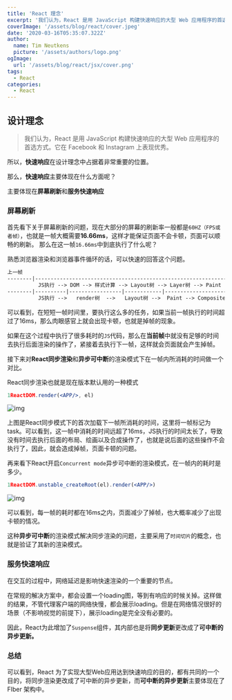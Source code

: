 ```yaml
---
title: 'React 理念'
excerpt: '我们认为，React 是用 JavaScript 构建快速响应的大型 Web 应用程序的首选方式。它在 Facebook 和 Instagram 上表现优秀。'
coverImage: '/assets/blog/react/cover.jpeg'
date: '2020-03-16T05:35:07.322Z'
author:
  name: Tim Neutkens
  picture: '/assets/authors/logo.png'
ogImage:
  url: '/assets/blog/react/jsx/cover.png'
tags:
  - React
categories:
  - React
---
```


## 设计理念


> 我们认为，React 是用 JavaScript 构建快速响应的大型 Web 应用程序的首选方式。它在 Facebook 和 Instagram 上表现优秀。

所以，**快速响应**在设计理念中占据着非常重要的位置。

那么，**快速响应**主要体现在什么方面呢？

主要体现在**屏幕刷新**和**服务快速响应**

### 屏幕刷新

首先看下关于屏幕刷新的问题，现在大部分的屏幕的刷新率一般都是`60HZ（FPS或者帧）`，也就是一帧大概需要**16.66ms**，这样才能保证页面不会卡顿，页面可以顺畅的刷新。 那么在这一帧`16.66ms`中到底执行了什么呢？

熟悉浏览器渲染和浏览器事件循环的话，可以快速的回答这个问题。

```md
上一帧                                                                     下一帧
--------|---------------------------------------------------------------|---------
          JS执行 --> DOM --> 样式计算 --> Layout树 --> Layer树 --> Paint
--------|----------|-----------------|------------|---------------------|---------
          JS执行 -->   render树  -->   Layout树 -->  Paint --> Composite
```

可以看到，在短短一帧时间里，要执行这么多的任务，如果当前一帧执行的时间超过了16ms，那么肉眼感官上就会出现卡顿，也就是掉帧的现象。

如果在这个过程中执行了很多耗时的`JS`代码，那么在**当前帧**中就没有足够的时间去执行后面渲染的操作了，紧接着去执行下一帧，这样就会页面就会产生掉帧。

接下来对**React同步渲染**和**异步可中断**的渲染模式下在一帧内所消耗的时间做一个对比。

React同步渲染也就是现在版本默认用的一种模式

```jsx
1ReactDOM.render(<APP/>, el)
```

![img](https://cdn.jsdelivr.net/gh/Wangbaoqi/blogImgs@master/nateImgs/react/react-tongbu.png)

上图是React同步模式下的首次加载下一帧所消耗的时间，这里将一帧标记为task。可以看到，这一帧中消耗的时间远超了16ms，JS执行的时间太长了，导致没有时间去执行后面的布局、绘画以及合成操作了，也就是说后面的这些操作不会执行了，因此，就会造成掉帧，页面卡顿的问题。

再来看下React开启`Concurrent mode`异步可中断的渲染模式，在一帧内的耗时是多少。

```jsx
1ReactDOM.unstable_createRoot(el).render(<APP/>)
```

![img](https://cdn.jsdelivr.net/gh/Wangbaoqi/blogImgs@master/nateImgs/react/react-concurrent.png)

可以看到，每一帧的耗时都在16ms之内，页面减少了掉帧，也大概率减少了出现卡顿的情况。

这种**异步可中断**的渲染模式解决同步渲染的问题，主要采用了`时间切片`的概念，也就是验证了其新的渲染模式。

### 服务快速响应

在交互的过程中，网络延迟是影响快速渲染的一个重要的节点。

在常规的解决方案中，都会设置一个loading图，等到有响应的时候关掉。这样做的结果，不管代理客户端的网络快慢，都会展示loading。但是在网络情况很好的场景（不影响视觉的前提下），展示loading是完全没有必要的。

因此，React为此增加了`Suspense`组件，其内部也是将**同步更新**更改成了**可中断的异步更新。**

### 总结

可以看到，React 为了实现大型Web应用达到快速响应的目的，都有共同的一个目的，将同步渲染更改成了可中断的异步更新，而**可中断的异步更新**主要体现在了FIber 架构中。

